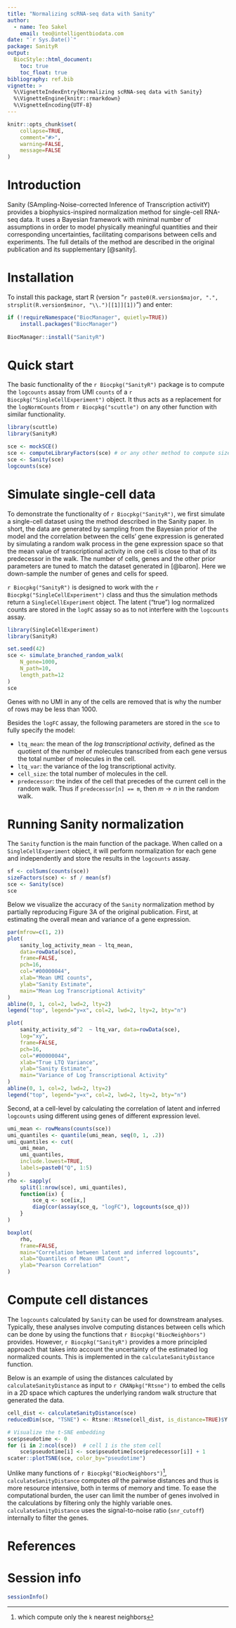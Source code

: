 ```yaml
---
title: "Normalizing scRNA-seq data with Sanity"
author:
  - name: Teo Sakel
    email: teo@intelligentbiodata.com
date: "`r Sys.Date()`"
package: SanityR
output: 
  BiocStyle::html_document:
    toc: true
    toc_float: true
bibliography: ref.bib
vignette: >
  %\VignetteIndexEntry{Normalizing scRNA-seq data with Sanity}
  %\VignetteEngine{knitr::rmarkdown}
  %\VignetteEncoding{UTF-8}
---
```


```r
knitr::opts_chunk$set(
    collapse=TRUE, 
    comment="#>", 
    warning=FALSE, 
    message=FALSE
)
```

# Introduction

Sanity (SAmpling-Noise-corrected Inference of Transcription activitY) provides a
biophysics-inspired normalization method for single-cell RNA-seq data. It uses a
Bayesian framework with minimal number of assumptions in order to model
physically meaningful quantities and their corresponding uncertainties,
facilitating comparisons between cells and experiments. The full details of the
method are described in the original publication and its supplementary
[@sanity].

# Installation 

To install this package, start R (version 
"`r paste0(R.version$major, ".", strsplit(R.version$minor, "\\.")[[1]][1])`") 
and enter: 

```r
if (!requireNamespace("BiocManager", quietly=TRUE))
    install.packages("BiocManager")
    
BiocManager::install("SanityR")
```

# Quick start

The basic functionality of the `r Biocpkg("SanityR")` package is to compute the
`logcounts` assay from UMI `counts` of a `r Biocpkg("SingleCellExperiment")`
object. It thus acts as a replacement for the `logNormCounts` from 
`r Biocpkg("scuttle")` on any other function with similar functionality.

```r
library(scuttle)
library(SanityR)

sce <- mockSCE()
sce <- computeLibraryFactors(sce) # or any other method to compute size factors
sce <- Sanity(sce)
logcounts(sce)
```

# Simulate single-cell data

To demonstrate the functionality of `r Biocpkg("SanityR")`, we first simulate a
single-cell dataset using the method described in the Sanity paper. In short,
the data are generated by sampling from the Bayesian prior of the model and the
correlation between the cells' gene expression is generated by simulating a
random walk process in the gene expression space so that the mean value of
transcriptional activity in one cell is close to that of its predecessor in the
walk. The number of cells, genes and the other prior parameters are tuned to
match the dataset generated in [@baron]. Here we down-sample the number of genes
and cells for speed.

`r Biocpkg("SanityR")` is designed to work with the 
`r Biocpkg("SingleCellExperiment")` class and thus the simulation methods return 
a `SingleCellExperiment` object. The latent ("true") log normalized counts are
stored in the `logFC` assay so as to not interfere with the `logcounts` assay.

```r
library(SingleCellExperiment)
library(SanityR)

set.seed(42)
sce <- simulate_branched_random_walk(
    N_gene=1000,  
    N_path=10, 
    length_path=12
)
sce
```

Genes with no UMI in any of the cells are removed that is why the number of rows
may be less than 1000.

Besides the `logFC` assay, the following parameters are stored in the `sce` to
fully specify the model:

- `ltq_mean`: the mean of the *log transcriptional activity*, defined as the 
    quotient of the number of molecules transcribed from each gene versus the
    total number of molecules in the cell.
- `ltq_var`: the variance of the log transcriptional activity.
- `cell_size`: the total number of molecules in the cell.
- `predecessor`: the index of the cell that precedes of the current cell in the 
    random walk. Thus if `predecessor[n] == m`, then $m \to n$ in the random walk.

# Running Sanity normalization

The `Sanity` function is the main function of the package. When called on a 
`SingleCellExperiment` object, it will perform normalization for each gene and 
independently and store the results in the `logcounts` assay. 

```r
sf <- colSums(counts(sce))
sizeFactors(sce) <- sf / mean(sf)
sce <- Sanity(sce)
sce
```

Below we visualize the accuracy of the `Sanity` normalization method by
partially reproducing Figure 3A of the original publication. First, at
estimating the overall mean and variance of a gene expression.

```r
par(mfrow=c(1, 2))
plot(
    sanity_log_activity_mean ~ ltq_mean, 
    data=rowData(sce),
    frame=FALSE, 
    pch=16, 
    col="#00000044", 
    xlab="Mean UMI counts",  
    ylab="Sanity Estimate", 
    main="Mean Log Transcriptional Activity"
)
abline(0, 1, col=2, lwd=2, lty=2)
legend("top", legend="y=x", col=2, lwd=2, lty=2, bty="n")

plot(
    sanity_activity_sd^2  ~ ltq_var, data=rowData(sce), 
    log="xy",
    frame=FALSE, 
    pch=16, 
    col="#00000044", 
    xlab="True LTQ Variance",  
    ylab="Sanity Estimate", 
    main="Variance of Log Transcriptional Activity"
)
abline(0, 1, col=2, lwd=2, lty=2)
legend("top", legend="y=x", col=2, lwd=2, lty=2, bty="n")
```

Second, at a cell-level by calculating the correlation of latent and inferred 
`logcounts` using different using genes of different expression level.

```r
umi_mean <- rowMeans(counts(sce))
umi_quantiles <- quantile(umi_mean, seq(0, 1, .2))
umi_quantiles <- cut( 
    umi_mean, 
    umi_quantiles, 
    include.lowest=TRUE, 
    labels=paste0("Q", 1:5)
)
rho <- sapply(
    split(1:nrow(sce), umi_quantiles), 
    function(ix) { 
        sce_q <- sce[ix,] 
        diag(cor(assay(sce_q, "logFC"), logcounts(sce_q))) 
    } 
)

boxplot(
    rho, 
    frame=FALSE, 
    main="Correlation between latent and inferred logcounts", 
    xlab="Quantiles of Mean UMI Count", 
    ylab="Pearson Correlation"
)
```

# Compute cell distances

The `logcounts` calculated by `Sanity` can be used for downstream analyses. 
Typically, these analyses involve computing distances between cells which can be
done by using the functions that `r Biocpkg("BiocNeighbors")` provides. However, 
`r Biocpkg("SanityR")` provides a more principled approach that takes into
account the uncertainty of the estimated log normalized counts. This is
implemented in the `calculateSanityDistance` function.

Below is an example of using the distances calculated by
`calculateSanityDistance` as input to `r CRANpkg("Rtsne")` to embed the cells in
a 2D space which captures the underlying random walk structure that generated
the data.

```r
cell_dist <- calculateSanityDistance(sce)
reducedDim(sce, "TSNE") <- Rtsne::Rtsne(cell_dist, is_distance=TRUE)$Y

# Visualize the t-SNE embedding
sce$pseudotime <- 0
for (i in 2:ncol(sce))  # cell 1 is the stem cell
    sce$pseudotime[i] <- sce$pseudotime[sce$predecessor[i]] + 1
scater::plotTSNE(sce, color_by="pseudotime")
```

Unlike many functions of `r Biocpkg("BiocNeighbors")`^[which compute only the
`k` nearest neighbors], `calculateSanityDistance` computes *all* the pairwise
distances and thus is more resource intensive, both in terms of memory and time.
To ease the computational burden, the user can limit the number of genes
involved in the calculations by filtering only the highly variable ones.
`calculateSanityDistance` uses the signal-to-noise ratio (`snr_cutoff`)
internally to filter the genes.

# References {.unnumbered}

# Session info

```r
sessionInfo()
```
